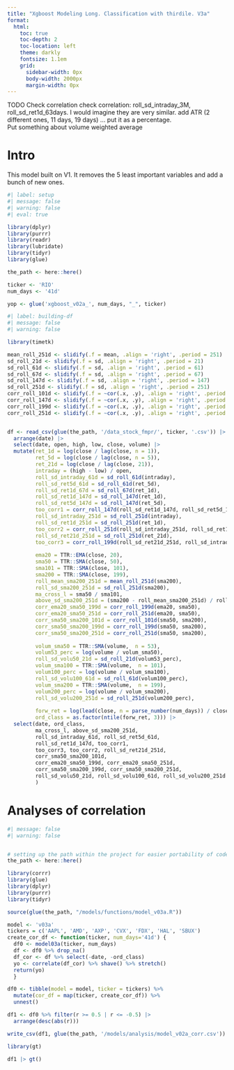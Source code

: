 ```yaml
---
title: "Xgboost Modeling Long. Classification with thirdile. V3a"
format: 
  html: 
    toc: true
    toc-depth: 2
    toc-location: left
    theme: darkly
    fontsize: 1.1em
    grid: 
      sidebar-width: 0px
      body-width: 2000px
      margin-width: 0px
---
```


TODO
Check correlation
check correlation: roll_sd_intraday_3M, roll_sd_ret1d_63days.  I would imagine they are very similar.
add ATR (2 different ones, 11 days, 19 days) ... put it as a percentage.  
Put something about volume weighted average 


# Intro 

This model built on V1.  It removes the 5 least important variables and add a bunch of new ones. 


```r
#| label: setup
#| message: false
#| warning: false
#| eval: true

library(dplyr)
library(purrr)
library(readr)
library(lubridate)
library(tidyr)
library(glue)

the_path <- here::here()

ticker <- 'RIO'
num_days <- '41d'

yop <- glue('xgboost_v02a_', num_days, "_", ticker)
```


```r
#| label: building-df
#| message: false
#| warning: false

library(timetk)

mean_roll_251d <- slidify(.f = mean, .align = 'right', .period = 251)
sd_roll_21d <- slidify(.f = sd, .align = 'right', .period = 21)
sd_roll_61d <- slidify(.f = sd, .align = 'right', .period = 61)
sd_roll_67d <- slidify(.f = sd, .align = 'right', .period = 67)
sd_roll_147d <- slidify(.f = sd, .align = 'right', .period = 147)
sd_roll_251d <- slidify(.f = sd, .align = 'right', .period = 251)
corr_roll_101d <- slidify(.f = ~cor(.x, .y), .align = 'right', .period = 101)
corr_roll_147d <- slidify(.f = ~cor(.x, .y), .align = 'right', .period = 147)
corr_roll_199d <- slidify(.f = ~cor(.x, .y), .align = 'right', .period = 199)
corr_roll_251d <- slidify(.f = ~cor(.x, .y), .align = 'right', .period = 251)


df <- read_csv(glue(the_path, '/data_stock_fmpr/', ticker, '.csv')) |> 
  arrange(date) |> 
  select(date, open, high, low, close, volume) |> 
  mutate(ret_1d = log(close / lag(close, n = 1)), 
         ret_5d = log(close / lag(close, n = 5)), 
         ret_21d = log(close / lag(close, 21)), 
         intraday = (high - low) / open, 
         roll_sd_intraday_61d = sd_roll_61d(intraday), 
         roll_sd_ret5d_61d = sd_roll_61d(ret_5d), 
         roll_sd_ret1d_67d = sd_roll_67d(ret_1d),
         roll_sd_ret1d_147d = sd_roll_147d(ret_1d), 
         roll_sd_ret5d_147d = sd_roll_147d(ret_5d), 
         too_corr1 = corr_roll_147d(roll_sd_ret1d_147d, roll_sd_ret5d_147d), 
         roll_sd_intraday_251d = sd_roll_251d(intraday),
         roll_sd_ret1d_251d = sd_roll_251d(ret_1d), 
         too_corr2 = corr_roll_251d(roll_sd_intraday_251d, roll_sd_ret1d_251d), 
         roll_sd_ret21d_251d = sd_roll_251d(ret_21d),  
         too_corr3 = corr_roll_199d(roll_sd_ret21d_251d, roll_sd_intraday_251d), 
         
         ema20 = TTR::EMA(close, 20), 
         sma50 = TTR::SMA(close, 50), 
         sma101 = TTR::SMA(close, 101),
         sma200 = TTR::SMA(close, 199),
         roll_mean_sma200_251d = mean_roll_251d(sma200), 
         roll_sd_sma200_251d = sd_roll_251d(sma200), 
         ma_cross_l = sma50 / sma101, 
         above_sd_sma200_251d = (sma200 - roll_mean_sma200_251d) / roll_sd_sma200_251d,
         corr_ema20_sma50_199d = corr_roll_199d(ema20, sma50), 
         corr_ema20_sma50_251d = corr_roll_251d(ema20, sma50), 
         corr_sma50_sma200_101d = corr_roll_101d(sma50, sma200), 
         corr_sma50_sma200_199d = corr_roll_199d(sma50, sma200), 
         corr_sma50_sma200_251d = corr_roll_251d(sma50, sma200), 
         
         volum_sma50 = TTR::SMA(volume,  n = 53),
         volum53_perc = log(volume / volum_sma50), 
         roll_sd_volu50_21d = sd_roll_21d(volum53_perc), 
         volum_sma100 = TTR::SMA(volume,  n = 101),
         volum100_perc = log(volume / volum_sma100), 
         roll_sd_volu100_61d = sd_roll_61d(volum100_perc), 
         volum_sma200 = TTR::SMA(volume,  n = 199), 
         volum200_perc = log(volume / volum_sma200), 
         roll_sd_volu200_251d = sd_roll_251d(volum200_perc), 
         
         forw_ret = log(lead(close, n = parse_number(num_days)) / close), 
         ord_class = as.factor(ntile(forw_ret, 3))) |> 
  select(date, ord_class, 
         ma_cross_l, above_sd_sma200_251d, 
         roll_sd_intraday_61d, roll_sd_ret5d_61d, 
         roll_sd_ret1d_147d, too_corr1, 
         too_corr3, too_corr2, roll_sd_ret21d_251d, 
         corr_sma50_sma200_101d, 
         corr_ema20_sma50_199d, corr_ema20_sma50_251d, 
         corr_sma50_sma200_199d, corr_sma50_sma200_251d, 
         roll_sd_volu50_21d, roll_sd_volu100_61d, roll_sd_volu200_251d
         )
```



# Analyses of correlation 

```r
#| message: false
#| warning: false


# setting up the path within the project for easier portability of code
the_path <- here::here()

library(corrr)
library(glue)
library(dplyr)
library(purrr)
library(tidyr)

source(glue(the_path, "/models/functions/model_v03a.R"))

model <- 'v03a'
tickers = c('AAPL', 'AMD', 'AXP', 'CVX', 'FDX', 'HAL', 'SBUX') 
create_cor_df <- function(ticker, num_days='41d') { 
  df0 <- model03a(ticker, num_days)
  df <- df0 %>% drop_na()
  df_cor <- df %>% select(-date, -ord_class) 
  yo <- correlate(df_cor) %>% shave() %>% stretch()
  return(yo)
  }

df0 <- tibble(model = model, ticker = tickers) %>% 
  mutate(cor_df = map(ticker, create_cor_df)) %>% 
  unnest()

df1 <- df0 %>% filter(r >= 0.5 | r <= -0.5) |> 
  arrange(desc(abs(r)))

write_csv(df1, glue(the_path, '/models/analysis/model_v02a_corr.csv'))

library(gt)

df1 |> gt()
```

